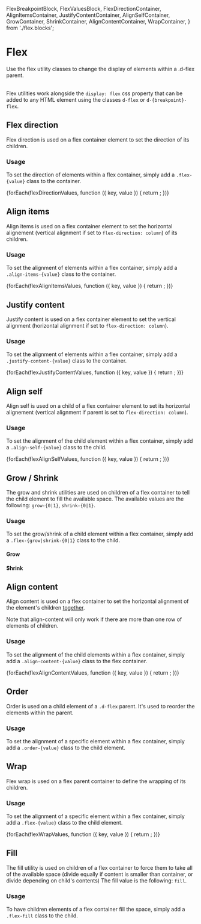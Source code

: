   FlexBreakpointBlock,
  FlexValuesBlock,
  FlexDirectionContainer,
  AlignItemsContainer,
  JustifyContentContainer,
  AlignSelfContainer,
  GrowContainer,
  ShrinkContainer,
  AlignContentContainer,
  WrapContainer,
} from './flex.blocks';


<Meta of={FlexStories} />

# Flex

<div className="lead">
  Use the flex utility classes to change the display of elements within a .d-flex parent.
</div>
<br />

Flex utilities work alongside the <code>display: flex</code> css property that can be added to any HTML element using the classes `d-flex` or `d-{breakpoint}-flex`.

## Flex direction

Flex direction is used on a flex container element to set the direction of its children.

<FlexValuesBlock name="flex-direction" values={flexDirectionValues} />

### Usage

To set the direction of elements within a flex container, simply add a `.flex-{value}` class to the container.

<FlexBreakpointBlock display="flex-{breakpoint}-{value}" />

<Canvas of={FlexStories.Default} sourceState="shown" />

<section>
  {forEach(flexDirectionValues, function ({ key, value }) {
    return <FlexDirectionContainer key={key} name={value} />;
  })}
</section>

## Align items

Align items is used on a flex container element to set the horizontal alignement (vertical alignment if set to `flex-direction: column`) of its children.

<FlexValuesBlock name="align-items" values={flexAlignItemsValues} />

### Usage

To set the alignment of elements within a flex container, simply add a `.align-items-{value}` class to the container.

<FlexBreakpointBlock display="align-items-{breakpoint}-{value}" />

<Canvas of={FlexStories.AlignItems} sourceState="shown" />

<section>
  {forEach(flexAlignItemsValues, function ({ key, value }) {
    return <AlignItemsContainer key={key} name={value} />;
  })}
</section>

## Justify content

Justify content is used on a flex container element to set the vertical alignment (horizontal alignment if set to `flex-direction: column`).

<FlexValuesBlock name="justify-content" values={flexJustifyContentValues} />

### Usage

To set the alignment of elements within a flex container, simply add a `.justify-content-{value}` class to the container.

<FlexBreakpointBlock display="justify-content-{breakpoint}-{value}" />

<Canvas of={FlexStories.JustifyContent} sourceState="shown" />

<section>
  {forEach(flexJustifyContentValues, function ({ key, value }) {
    return <JustifyContentContainer key={key} name={value} />;
  })}
</section>

## Align self

Align self is used on a child of a flex container element to set its horizontal alignement (vertical alignment if parent is set to `flex-direction: column`).

<FlexValuesBlock name="align-self" values={flexAlignSelfValues} />

### Usage

To set the alignment of the child element within a flex container, simply add a `.align-self-{value}` class to the child.

<FlexBreakpointBlock display="align-self-{breakpoint}-{value}" />

<Canvas of={FlexStories.AlignSelf} sourceState="shown" />

<section>
  {forEach(flexAlignSelfValues, function ({ key, value }) {
    return <AlignSelfContainer key={key} name={value} />;
  })}
</section>

## Grow / Shrink

The grow and shrink utilities are used on children of a flex container to tell the child element to fill the available space.
The available values are the following: `grow-{0|1}`, `shrink-{0|1}`.

### Usage

To set the grow/shrink of a child element within a flex container, simply add a `.flex-{grow|shrink-{0|1}` class to the child.

<FlexBreakpointBlock display="flex-{breakpoint}-{grow|shrink}-{0|1}" />

<Canvas of={FlexStories.GrowShrink} sourceState="shown" />

#### Grow

<section>
  <GrowContainer name={0} />
  <GrowContainer name={1} />
</section>

#### Shrink

<section>
  <ShrinkContainer name={0} />
  <ShrinkContainer name={1} />
</section>

## Align content

Align content is used on a flex container to set the horizontal alignment of the element's children <u>together</u>.

Note that align-content will only work if there are more than one row of elements of children.

<FlexValuesBlock name="align-content" values={flexAlignContentValues} />

### Usage

To set the alignment of the child elements within a flex container, simply add a `.align-content-{value}` class to the flex container.

<FlexBreakpointBlock display="align-content-{breakpoint}-{value}" />

<Canvas of={FlexStories.AlignContent} sourceState="shown" />

<section>
  {forEach(flexAlignContentValues, function ({ key, value }) {
    return <AlignContentContainer key={key} name={value} />;
  })}
</section>

## Order

Order is used on a child element of a `.d-flex` parent. It's used to reorder the elements within the parent.

<FlexValuesBlock name="order" values={flexOrderValues} />

### Usage

To set the alignment of a specific element within a flex container, simply add a `.order-{value}` class to the child element.

<FlexBreakpointBlock display="order-{breakpoint}-{value}" />

<Canvas of={FlexStories.Order} sourceState="shown" />

## Wrap

Flex wrap is used on a flex parent container to define the wrapping of its children.

<FlexValuesBlock name="wrap" values={flexWrapValues} />

### Usage

To set the alignment of a specific element within a flex container, simply add a `.flex-{value}` class to the child element.

<FlexBreakpointBlock display="flex-{breakpoint}-{value}" />

<Canvas of={FlexStories.Wrap} sourceState="shown" />

<section>
  {forEach(flexWrapValues, function ({ key, value }) {
    return <WrapContainer key={key} name={value} />;
  })}
</section>

## Fill

The fill utility is used on children of a flex container to force them to take all of the available space (divide equally if content is smaller than container, or divide depending on child's contents)
The fill value is the following: `fill`.

### Usage

To have children elements of a flex container fill the space, simply add a `.flex-fill` class to the child.

<FlexBreakpointBlock display="flex-{breakpoint}-fill" />

<Canvas of={FlexStories.FillEqual} sourceState="shown" />
<Canvas of={FlexStories.Fill} sourceState="shown" />
